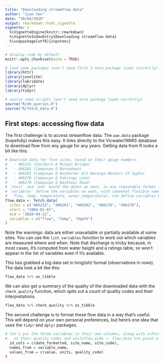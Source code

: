 ---
title: "Downloading streamflow data"
author: "Jian Yen"
date: "30/04/2020"
output: rmarkdown::html_vignette
vignette: >
  %\VignetteEngine{knitr::rmarkdown}
  %\VignetteIndexEntry{Downloading streamflow data}
  %\usepackage[utf8]{inputenc}
---

```{r setup, include = FALSE}
# display code by default
knitr::opts_chunk$set(echo = TRUE)

# load some packages (won't need first 3 once package loads correctly)
library(httr)
library(jsonlite)
library(lubridate)
library(dplyr)
library(tidyr)

# source some scripts (won't need once package loads correctly)
source("R/db_queries.R")
source("R/fetch_data.R")
```

## First steps: accessing flow data

The first challenge is to access streamflow data. The `aae.data` package (hopefully) makes this easy. It links directly to the Vicwater/WMIS database to download flow from any gauge for any years. Getting data from R looks a bit like this:

```{r flow-download}
# Download data for five sites, based on their gauge numbers:
#   - 405232 (Goulburn @ McCoys Bridge)
#   - 406201 (Campaspe @ Barnadown)
#   - 406202 (Campaspe @ Rochester D/S Waranga Western Ch Syphn)
#   - 406276 (Campaspe @ Fehrings Lane)
#   - 406278 (Campaspe @ Backhaus Road)
# `start` and `end` bound the dates we want, in any reasonable format (yyyy-mm-dd, dd-mm-yy, etc.).
# `variables` define the variables we want, with somewhat flexible names (e.g. discharge, streamflow,
#   flow, temp, temperature, water_temperature). Can define variables by WMIS code if you know it.
flow_data <- fetch_data(
  sites = c("405232", "406201", "406202", "406276", "406278"),
  start = "2004-01-01",
  end = "2020-04-21",
  variables = c("flow", "temp", "depth")
)
```

Note the warnings: data are either unavailable or partially available at some sites. You can use the `list_variables` function to work out which variables are measured where and when. Note that discharge is tricky because, in most cases, it's computed from water height and a ratings table, so won't appear in the list of variables even if it's available.

This has grabbed a big data set in long(ish) format (observations in rows). The data look a bit like this:

```{r view-data, echo = FALSE}
flow_data %>% as_tibble
```

We can also get a summary of the quality of the downloaded data with the `check_quality` function, which spits out a count of quality codes and their interpretations.

```{r check-quality}
flow_data %>% check_quality %>% as_tibble
```

The second challenge is to format these flow data in a way that's useful. This will depend on your own personal preferences, but here's one idea that uses the `tidyr` and `dplyr` packages.

```{r flow-formatting}
# let's put the three variables in their own columns, along with information
#   on their quality codes and unitsflow_wide <- flow_data %>% pivot_wider(
  id_cols = c(date_formatted, site_name, site_code),
  names_from = variable_name,
  values_from = c(value, units, quality_code)
)

```
